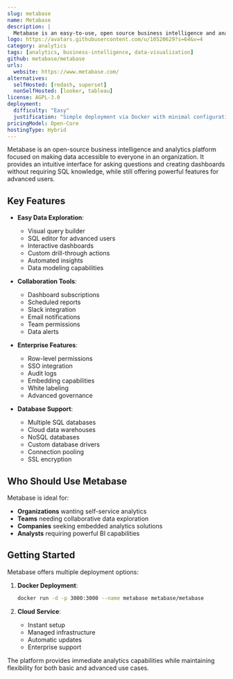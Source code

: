 ```yaml
---
slug: metabase
name: Metabase
description: |
  Metabase is an easy-to-use, open source business intelligence and analytics platform that lets anyone in your organization ask questions and learn from data through a simple interface.
logo: https://avatars.githubusercontent.com/u/10520629?s=64&v=4
category: analytics
tags: [analytics, business-intelligence, data-visualization]
github: metabase/metabase
urls:
  website: https://www.metabase.com/
alternatives:
  selfHosted: [redash, superset]
  nonSelfHosted: [looker, tableau]
license: AGPL-3.0
deployment:
  difficulty: "Easy"
  justification: "Simple deployment via Docker with minimal configuration required. Cloud version available for instant setup."
pricingModel: Open-Core
hostingType: Hybrid
---
```


Metabase is an open-source business intelligence and analytics platform focused on making
data accessible to everyone in an organization. It provides an intuitive interface
for asking questions and creating dashboards without requiring SQL knowledge, while
still offering powerful features for advanced users.

## Key Features

- **Easy Data Exploration**:

  - Visual query builder
  - SQL editor for advanced users
  - Interactive dashboards
  - Custom drill-through actions
  - Automated insights
  - Data modeling capabilities

- **Collaboration Tools**:

  - Dashboard subscriptions
  - Scheduled reports
  - Slack integration
  - Email notifications
  - Team permissions
  - Data alerts

- **Enterprise Features**:

  - Row-level permissions
  - SSO integration
  - Audit logs
  - Embedding capabilities
  - White labeling
  - Advanced governance

- **Database Support**:
  - Multiple SQL databases
  - Cloud data warehouses
  - NoSQL databases
  - Custom database drivers
  - Connection pooling
  - SSL encryption

## Who Should Use Metabase

Metabase is ideal for:

- **Organizations** wanting self-service analytics
- **Teams** needing collaborative data exploration
- **Companies** seeking embedded analytics solutions
- **Analysts** requiring powerful BI capabilities

## Getting Started

Metabase offers multiple deployment options:

1. **Docker Deployment**:

   ```bash
   docker run -d -p 3000:3000 --name metabase metabase/metabase
   ```

2. **Cloud Service**:
   - Instant setup
   - Managed infrastructure
   - Automatic updates
   - Enterprise support

The platform provides immediate analytics capabilities while maintaining
flexibility for both basic and advanced use cases.
